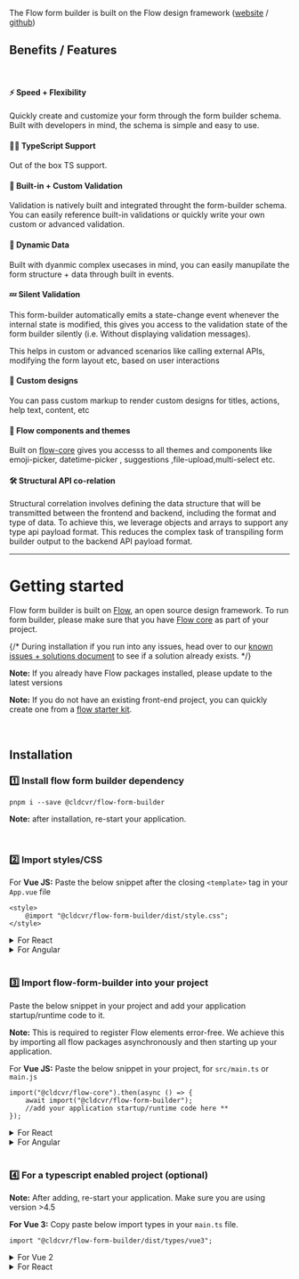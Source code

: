 The Flow form builder is built on the Flow design framework ([website](https://flow.cldcvr.com/) / [github](https://github.com/cldcvr/flow-core))

## Benefits / Features

<br />

#### ⚡ Speed + Flexibility

Quickly create and customize your form through the form builder schema. Built with developers in mind, the schema is simple and easy to use.

#### 👩‍💻 TypeScript Support

Out of the box TS support.

#### 🚓 Built-in + Custom Validation

Validation is natively built and integrated throught the form-builder schema. You can easily reference built-in validations or quickly write your own custom or advanced validation.

#### 🚀 Dynamic Data

Built with dyanmic complex usecases in mind, you can easily manupilate the form structure + data through built in events.

#### 💤 Silent Validation

This form-builder automatically emits a state-change event whenever the internal state is modified, this gives you access to the validation state of the form builder silently (i.e. Without displaying validation messages).

This helps in custom or advanced scenarios like calling external APIs, modifying the form layout etc, based on user interactions

#### 🎨 Custom designs

You can pass custom markup to render custom designs for titles, actions, help text, content, etc

#### 🍭 Flow components and themes

Built on [flow-core](https://github.com/cldcvr/flow-core) gives you accesss to all themes and components like emoji-picker, datetime-picker , suggestions ,file-upload,multi-select etc.

#### 🛠️ Structural API co-relation

Structural correlation involves defining the data structure that will be transmitted between the frontend and backend, including the format and type of data. To achieve this, we leverage objects and arrays to support any type api payload format. This reduces the complex task of transpiling form builder output to the backend API payload format.

<hr />

# Getting started

Flow form builder is built on [Flow](https://flow.cldcvr.com/), an open source design framework. To run form builder, please make sure that you have [Flow core](https://github.com/cldcvr/flow-core) as part of your project.

{/* During installation if you run into any issues, head over to our [known issues + solutions document](https://github.com/cldcvr/flow-form-builder/blob/main/KNOWN_SOLUTIONS.md) to see if a solution already exists. */}

**Note:** If you already have Flow packages installed, please update to the latest versions

**Note:** If you do not have an existing front-end project, you can quickly create one from a [flow starter kit](https://github.com/cldcvr/flow-core#starter-kits).

<br />

## Installation

### 1️⃣ Install flow form builder dependency

```
pnpm i --save @cldcvr/flow-form-builder
```

**Note:** after installation, re-start your application.

<br />

### 2️⃣ Import styles/CSS

For **Vue JS:**
Paste the below snippet after the closing `<template>` tag in your `App.vue` file

```
<style>
	@import "@cldcvr/flow-form-builder/dist/style.css";
</style>
```

<details>
  <summary>For React</summary>

**React:** Paste the below snippet in `src/index.tsx` or `index.jsx` file

```
import "@cldcvr/flow-form-builder/dist/style.css";
```

</details>

<details>
  <summary>For Angular</summary>

**Angular:** Add css file path in `angular.json` in `styles` property array.

```
"styles": ["@cldcvr/flow-form-builder/dist/style.css"],
```

</details>

<br />

### 3️⃣ Import flow-form-builder into your project

Paste the below snippet in your project and add your application startup/runtime code to it.

**Note:** This is required to register Flow elements error-free. We achieve this by importing all flow packages asynchronously and then starting up your application.

For **Vue JS:**
Paste the below snippet in your project, for `src/main.ts` or `main.js`

```
import("@cldcvr/flow-core").then(async () => {
	await import("@cldcvr/flow-form-builder");
	//add your application startup/runtime code here **
});
```

<details>
  <summary>For React</summary>

Paste the below snippet in your project, for `src/main.ts`

```
import("@cldcvr/flow-core").then(async () => {
	await import("@cldcvr/flow-form-builder");
	//add your application startup/runtime code here **
});
```

</details>

<details>
  <summary>For Angular</summary>

Paste the below snippet in your project, for `src/index.tsx` or `index.jsx`

</details>

<br />

### 4️⃣ For a typescript enabled project (optional)

**Note:** After adding, re-start your application. Make sure you are using version >4.5

**For Vue 3:**
Copy paste below import types in your `main.ts` file.

```
import "@cldcvr/flow-form-builder/dist/types/vue3";
```

<details>
  <summary>For Vue 2</summary>

Copy paste below import types in your `main.ts` file.

```
import "@cldcvr/flow-form-builder/dist/types/vue2";
```

</details>

<details>
  <summary>For React</summary>

**React**: Include react type in `tsconfig.json` file like below.

```
"include": ["src", "./node_modules/@cldcvr/flow-form-builder/dist/types/react.ts"]
```

</details>

<br />

